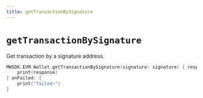 ```yaml
---
title: getTransactionBySignature
---
```


# `getTransactionBySignature`
Get transaction by a signature address.
```Swift
MWSDK.EVM.Wallet.getTransactionBySignature(signature: signature) { response in
    print(response)
} onFailed: {
    print("failed~")
}
```